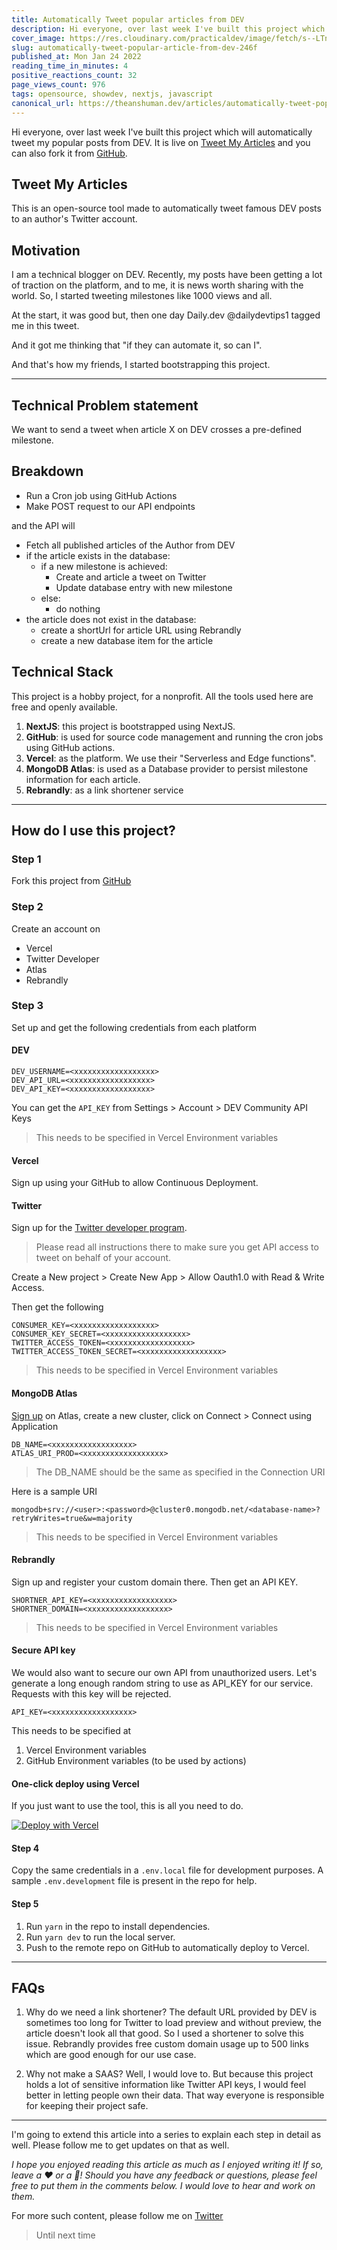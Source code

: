```yaml
---
title: Automatically Tweet popular articles from DEV
description: Hi everyone, over last week I've built this project which will automatically tweet my popular posts...
cover_image: https://res.cloudinary.com/practicaldev/image/fetch/s--LTnqQXYv--/c_imagga_scale,f_auto,fl_progressive,h_420,q_auto,w_1000/https://dev-to-uploads.s3.amazonaws.com/uploads/articles/sw095j0iszqyncabnttd.jpg
slug: automatically-tweet-popular-article-from-dev-246f
published_at: Mon Jan 24 2022
reading_time_in_minutes: 4
positive_reactions_count: 32
page_views_count: 976
tags: opensource, showdev, nextjs, javascript
canonical_url: https://theanshuman.dev/articles/automatically-tweet-popular-article-from-dev-246f
---
```


Hi everyone, over last week I've built this project which will automatically tweet my popular posts from DEV. It is live on [Tweet My Articles](https://tma.theanshuman.dev) and you can also fork it from [GitHub](https://github.com/Anshuman71/tweet-my-articles).

## Tweet My Articles

This is an open-source tool made to automatically tweet famous DEV posts to an author's Twitter account.

## Motivation

I am a technical blogger on DEV. Recently, my posts have been getting a lot of traction on the platform, and to me, it is news worth sharing with the world. So, I started tweeting milestones like 1000 views and all.

At the start, it was good but, then one day Daily.dev @dailydevtips1 tagged me in this tweet.

And it got me thinking that "if they can automate it, so can I". 

And that's how my friends, I started bootstrapping this project.

---

## Technical Problem statement

We want to send a tweet when article X on DEV crosses a pre-defined milestone.

## Breakdown

- Run a Cron job using GitHub Actions
- Make POST request to our API endpoints

and the API will

- Fetch all published articles of the Author from DEV
- if the article exists in the database:
   - if a new milestone is achieved:
      - Create and article a tweet on Twitter
      - Update database entry with new milestone
   - else:
      - do nothing
- the article does not exist in the database:
   - create a shortUrl for article URL using Rebrandly
   - create a new database item for the article

## Technical Stack

This project is a hobby project, for a nonprofit. All the tools used here are free and openly available.

1. **NextJS**: this project is bootstrapped using NextJS.
2. **GitHub**: is used for source code management and running the cron jobs using GitHub actions.
3. **Vercel**: as the platform. We use their "Serverless and Edge functions".
4. **MongoDB Atlas**: is used as a Database provider to persist milestone information for each article.
5. **Rebrandly**: as a link shortener service

---

## How do I use this project?

### Step 1

Fork this project from [GitHub](https://github.com/Anshuman71/tweet-my-articles)

### Step 2

Create an account on

- Vercel
- Twitter Developer
- Atlas
- Rebrandly

### Step 3

Set up and get the following credentials from each platform

#### DEV

```
DEV_USERNAME=<xxxxxxxxxxxxxxxxxx>
DEV_API_URL=<xxxxxxxxxxxxxxxxxx>
DEV_API_KEY=<xxxxxxxxxxxxxxxxxx>
```

You can get the `API_KEY` from Settings > Account > DEV Community API Keys

> This needs to be specified in Vercel Environment variables


#### Vercel

Sign up using your GitHub to allow Continuous Deployment.


#### Twitter

Sign up for the [Twitter developer program](https://developer.twitter.com/en).

> Please read all instructions there to make sure you get API access to tweet on behalf of your account.

Create a New project > Create New App > Allow Oauth1.0 with Read & Write Access.

Then get the following

```
CONSUMER_KEY=<xxxxxxxxxxxxxxxxxx>
CONSUMER_KEY_SECRET=<xxxxxxxxxxxxxxxxxx>
TWITTER_ACCESS_TOKEN=<xxxxxxxxxxxxxxxxxx>
TWITTER_ACCESS_TOKEN_SECRET=<xxxxxxxxxxxxxxxxxx>
```

> This needs to be specified in Vercel Environment variables


#### MongoDB Atlas

[Sign up](https://www.mongodb.com/atlas/database) on Atlas, create a new cluster, click on Connect > Connect using Application

```
DB_NAME=<xxxxxxxxxxxxxxxxxx>
ATLAS_URI_PROD=<xxxxxxxxxxxxxxxxxx>
```

> The DB_NAME should be the same as specified in the Connection URI

Here is a sample URI

```
mongodb+srv://<user>:<password>@cluster0.mongodb.net/<database-name>?retryWrites=true&w=majority
```

> This needs to be specified in Vercel Environment variables


#### Rebrandly

Sign up and register your custom domain there. Then get an API KEY.
```
SHORTNER_API_KEY=<xxxxxxxxxxxxxxxxxx>
SHORTNER_DOMAIN=<xxxxxxxxxxxxxxxxxx>
```

> This needs to be specified in Vercel Environment variables


#### Secure API key

We would also want to secure our own API from unauthorized users. Let's generate a long enough random string to use as API_KEY for our service. Requests with this key will be rejected.

```
API_KEY=<xxxxxxxxxxxxxxxxxx>
```

This needs to be specified at

1. Vercel Environment variables
2. GitHub Environment variables (to be used by actions)

#### One-click deploy using Vercel

If you just want to use the tool, this is all you need to do.

[![Deploy with Vercel](https://vercel.com/button)](https://vercel.com/new/clone?repository-url=https%3A%2F%2Fgithub.com%2FAnshuman71%2Ftweet-my-articles&project-name=tweet-my-articles)

#### Step 4

Copy the same credentials in a `.env.local` file for development purposes. A sample `.env.development` file is present in the repo for help.


#### Step 5

1. Run `yarn` in the repo to install dependencies.
2. Run `yarn dev` to run the local server.
3. Push to the remote repo on GitHub to automatically deploy to Vercel.

---

## FAQs

1. Why do we need a link shortener?
The default URL provided by DEV is sometimes too long for Twitter to load preview and without preview, the article doesn't look all that good. So I used a shortener to solve this issue. Rebrandly provides free custom domain usage up to 500 links which are good enough for our use case.

2. Why not make a SAAS?
Well, I would love to. But because this project holds a lot of sensitive information like Twitter API keys, I would feel better in letting people own their data. That way everyone is responsible for keeping their project safe.

---

I'm going to extend this article into a series to explain each step in detail as well. Please follow me to get updates on that as well.

_I hope you enjoyed reading this article as much as I enjoyed writing it! If so, leave a ❤️ or a 🦄! Should you have any feedback or questions, please feel free to put them in the comments below. I would love to hear and work on them._

For more such content, please follow me on [Twitter](https://twitter.com/sun_anshuman)

> Until next time

 

    